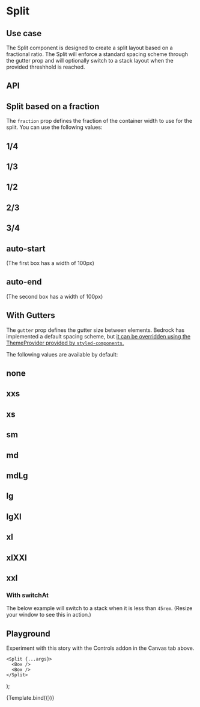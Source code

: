 

<Meta title="Components/Split" />

# Split

## Use case

The Split component is designed to create a split layout based on a fractional ratio. The Split will enforce a standard spacing scheme through the gutter prop and will optionally switch to a stack layout when the provided threshhold is reached.

## API

<Story name="API" argTypes={argTypes} />

<ArgsTable story="API" />

## Split based on a fraction

The `fraction` prop defines the fraction of the container width to use for the split. You can use the following values:

<Preview withToolbar>
  <Story name="Fraction">
    <h2>1/4</h2>
    <Split gutter="lg" fraction="1/4">
      <Box />
      <Box />
    </Split>
    <h2>1/3</h2>
    <Split gutter="lg" fraction="1/3">
      <Box />
      <Box />
    </Split>
    <h2>1/2</h2>
    <Split gutter="lg" fraction="1/2">
      <Box />
      <Box />
    </Split>
    <h2>2/3</h2>
    <Split gutter="lg" fraction="2/3">
      <Box />
      <Box />
    </Split>
    <h2>3/4</h2>
    <Split gutter="lg" fraction="3/4">
      <Box />
      <Box />
    </Split>
    <h2>auto-start</h2>
    <p>(The first box has a width of 100px)</p>
    <Split gutter="lg" fraction="auto-start">
      <Box />
      <Box />
    </Split>
    <h2>auto-end</h2>
    <p>(The second box has a width of 100px)</p>
    <Split gutter="lg" fraction="auto-end">
      <Box />
      <Box />
    </Split>
  </Story>
</Preview>

## With Gutters

The `gutter` prop defines the gutter size between elements. Bedrock has implemented a default spacing scheme, but [it can be overridden using the ThemeProvider provided by `styled-components`.](/docs/spacing--page#integrating-with-your-design-system)

The following values are available by default:

<Preview withToolbar>
  <Story name="With Gutters">
    <h2>none</h2>
    <Split gutter="none" fraction="1/2">
      <Box />
      <Box />
    </Split>
    <h2>xxs</h2>
    <Split gutter="xxs" fraction="1/2">
      <Box />
      <Box />
    </Split>
    <h2>xs</h2>
    <Split gutter="xs" fraction="1/2">
      <Box />
      <Box />
    </Split>
    <h2>sm</h2>
    <Split gutter="sm" fraction="1/2">
      <Box />
      <Box />
    </Split>
    <h2>md</h2>
    <Split gutter="md" fraction="1/2">
      <Box />
      <Box />
    </Split>
    <h2>mdLg</h2>
    <Split gutter="mdLg" fraction="1/2">
      <Box />
      <Box />
    </Split>
    <h2>lg</h2>
    <Split gutter="lg" fraction="1/2">
      <Box />
      <Box />
    </Split>
    <h2>lgXl</h2>
    <Split gutter="lgXl" fraction="1/2">
      <Box />
      <Box />
    </Split>
    <h2>xl</h2>
    <Split gutter="xl" fraction="1/2">
      <Box />
      <Box />
    </Split>
    <h2>xlXXl</h2>
    <Split gutter="xlXXl" fraction="1/2">
      <Box />
      <Box />
    </Split>
    <h2>xxl</h2>
    <Split gutter="xxl" fraction="1/2">
      <Box />
      <Box />
    </Split>
  </Story>
</Preview>

### With switchAt

The below example will switch to a stack when it is less than `45rem`. (Resize your window to see this in action.)

<Preview withToolbar>
  <Story name="With switchAt">
    <Split gutter="lg" fraction="1/2" switchAt="45rem">
      <Box />
      <Box />
    </Split>
  </Story>
</Preview>

## Playground

Experiment with this story with the Controls addon in the Canvas tab above.

    <Split {...args}>
      <Box />
      <Box />
    </Split>
);

<Canvas withToolbar>
  <Story
    name="Playground"
    argTypes={argTypes}
    args={{ fraction: "1/2", gutter: "lg", switchAt: "30rem" }}
  >
    {Template.bind({})}
  </Story>
</Canvas>

<ArgsTable story="Playground" />
